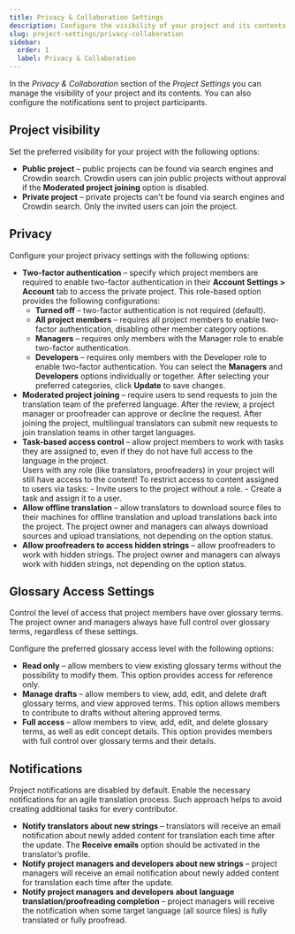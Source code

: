 ```yaml
---
title: Privacy & Collaboration Settings
description: Configure the visibility of your project and its contents
slug: project-settings/privacy-collaboration
sidebar:
  order: 1
  label: Privacy & Collaboration
---
```



In the *Privacy & Collaboration* section of the *Project Settings* you can manage the visibility of your project and its contents. You can also configure the notifications sent to project participants.

## Project visibility

Set the preferred visibility for your project with the following options:

* **Public project** &ndash; public projects can be found via search engines and Crowdin search. Crowdin users can join public projects without approval if the **Moderated project joining** option is disabled.
* **Private project** &ndash; private projects can't be found via search engines and Crowdin search. Only the invited users can join the project.

## Privacy

Configure your project privacy settings with the following options:

* **Two-factor authentication** &ndash; specify which project members are required to enable two-factor authentication in their **Account Settings > Account** tab to access the private project. This role-based option provides the following configurations:
    * **Turned off** &ndash; two-factor authentication is not required (default).
    * **All project members** &ndash; requires all project members to enable two-factor authentication, disabling other member category options.
    * **Managers** &ndash; requires only members with the Manager role to enable two-factor authentication.
    * **Developers** &ndash; requires only members with the Developer role to enable two-factor authentication.
    You can select the **Managers** and **Developers** options individually or together. After selecting your preferred categories, click **Update** to save changes.
* **Moderated project joining** &ndash; require users to send requests to join the translation team of the preferred language. After the review, a project manager or proofreader can approve or decline the request. After joining the project, multilingual translators can submit new requests to join translation teams in other target languages.
* **Task-based access control** &ndash; allow project members to work with tasks they are assigned to, even if they do not have full access to the language in the project.
  <Aside>
    Users with any role (like translators, proofreaders) in your project will still have access to the content!
    To restrict access to content assigned to users via tasks:
    - Invite users to the project without a role.
    - Create a task and assign it to a user.
  </Aside>
* **Allow offline translation** &ndash; allow translators to download source files to their machines for offline translation and upload translations back into the project. The project owner and managers can always download sources and upload translations, not depending on the option status.
* **Allow proofreaders to access hidden strings** &ndash; allow proofreaders to work with hidden strings. The project owner and managers can always work with hidden strings, not depending on the option status.

## Glossary Access Settings

Control the level of access that project members have over glossary terms. The project owner and managers always have full control over glossary terms, regardless of these settings.

Configure the preferred glossary access level with the following options:

* **Read only** &ndash; allow members to view existing glossary terms without the possibility to modify them. This option provides access for reference only.
* **Manage drafts** &ndash; allow members to view, add, edit, and delete draft glossary terms, and view approved terms. This option allows members to contribute to drafts without altering approved terms.
* **Full access** &ndash; allow members to view, add, edit, and delete glossary terms, as well as edit concept details. This option provides members with full control over glossary terms and their details.

## Notifications

Project notifications are disabled by default. Enable the necessary notifications for an agile translation process. Such approach helps to avoid creating additional tasks for every contributor.

* **Notify translators about new strings** &ndash; translators will receive an email notification about newly added content for translation each time after the update.
The **Receive emails** option should be activated in the translator’s profile.
* **Notify project managers and developers about new strings** &ndash; project managers will receive an email notification about newly added content for translation each time after the update.
* **Notify project managers and developers about language translation/proofreading completion** &ndash; project managers will receive the notification when some target language (all source files) is fully translated or fully proofread.

